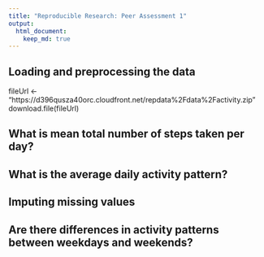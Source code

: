 ```yaml
---
title: "Reproducible Research: Peer Assessment 1"
output: 
  html_document:
    keep_md: true
---
```



## Loading and preprocessing the data
fileUrl <- "https://d396qusza40orc.cloudfront.net/repdata%2Fdata%2Factivity.zip"
download.file(fileUrl)


## What is mean total number of steps taken per day?



## What is the average daily activity pattern?



## Imputing missing values



## Are there differences in activity patterns between weekdays and weekends?
